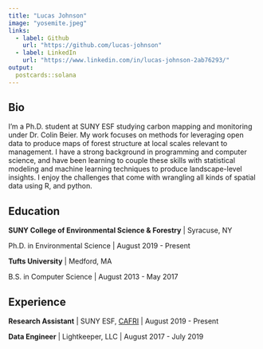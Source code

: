 ```yaml
---
title: "Lucas Johnson"
image: "yosemite.jpeg"
links:
  - label: Github
    url: "https://github.com/lucas-johnson"
  - label: LinkedIn
    url: "https://www.linkedin.com/in/lucas-johnson-2ab76293/"
output:
  postcards::solana
---
```

 
## Bio

I'm a Ph.D. student at SUNY ESF studying carbon mapping and monitoring under
Dr. Colin Beier. 
My work focuses on methods for leveraging open data to produce maps of forest
structure at local scales relevant to management. 
I have a strong background in programming and computer science, and have been 
learning to couple these skills with statistical modeling and machine learning
techniques to produce landscape-level insights. 
I enjoy the challenges that come with wrangling all kinds of spatial data using
R, and python. 


## Education

**SUNY College of Environmental Science & Forestry** | Syracuse, NY

Ph.D. in Environmental Science | August 2019 - Present

**Tufts University** | Medford, MA 

B.S. in Computer Science | August 2013 - May 2017

## Experience

**Research Assistant** | SUNY ESF, [CAFRI](http://cafri-ny.org/) | August 2019 - Present

**Data Engineer** | Lightkeeper, LLC | August 2017 - July 2019
